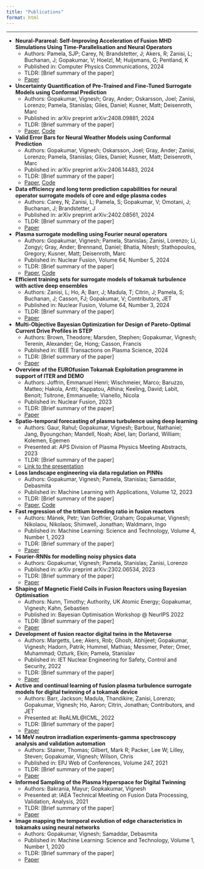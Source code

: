 ```yaml
---
title: "Publications"
format: html
---
```


***

- **Neural-Parareal: Self-Improving Acceleration of Fusion MHD Simulations Using Time-Parallelisation and Neural Operators**
  - Authors: Pamela, SJP; Carey, N; Brandstetter, J; Akers, R; Zanisi, L; Buchanan, J; Gopakumar, V; Hoelzl, M; Huijsmans, G; Pentland, K
  - Published in: Computer Physics Communications, 2024
  - TLDR: [Brief summary of the paper]
  - [Paper](https://www.sciencedirect.com/science/article/abs/pii/S001046552400314X) 

- **Uncertainty Quantification of Pre-Trained and Fine-Tuned Surrogate Models using Conformal Prediction**
  - Authors: Gopakumar, Vignesh; Gray, Ander; Oskarsson, Joel; Zanisi, Lorenzo; Pamela, Stanislas; Giles, Daniel; Kusner, Matt; Deisenroth, Marc
  - Published in: arXiv preprint arXiv:2408.09881, 2024
  - TLDR: [Brief summary of the paper]
  - [Paper](https://arxiv.org/abs/2408.09881), [Code](https://github.com/gitvicky/Spatio-Temporal-CP)

- **Valid Error Bars for Neural Weather Models using Conformal Prediction**
  - Authors: Gopakumar, Vignesh; Oskarsson, Joel; Gray, Ander; Zanisi, Lorenzo; Pamela, Stanislas; Giles, Daniel; Kusner, Matt; Deisenroth, Marc
  - Published in: arXiv preprint arXiv:2406.14483, 2024
  - TLDR: [Brief summary of the paper]
  - [Paper](https://arxiv.org/abs/2406.14483), [Code](https://github.com/gitvicky/neural-lam-CP)

- **Data efficiency and long term prediction capabilities for neural operator surrogate models of core and edge plasma codes**
  - Authors: Carey, N; Zanisi, L; Pamela, S; Gopakumar, V; Omotani, J; Buchanan, J; Brandstetter, J
  - Published in: arXiv preprint arXiv:2402.08561, 2024
  - TLDR: [Brief summary of the paper]
  - [Paper](https://arxiv.org/abs/2402.08561)

- **Plasma surrogate modelling using Fourier neural operators**
  - Authors: Gopakumar, Vignesh; Pamela, Stanislas; Zanisi, Lorenzo; Li, Zongyi; Gray, Ander; Brennand, Daniel; Bhatia, Nitesh; Stathopoulos, Gregory; Kusner, Matt; Deisenroth, Marc
  - Published in: Nuclear Fusion, Volume 64, Number 5, 2024
  - TLDR: [Brief summary of the paper]
  - [Paper](https://iopscience.iop.org/article/10.1088/1741-4326/ad313a/meta), [Code](https://github.com/Plasma-FNO)

- **Efficient training sets for surrogate models of tokamak turbulence with active deep ensembles**
  - Authors: Zanisi, L; Ho, A; Barr, J; Madula, T; Citrin, J; Pamela, S; Buchanan, J; Casson, FJ; Gopakumar, V; Contributors, JET
  - Published in: Nuclear Fusion, Volume 64, Number 3, 2024
  - TLDR: [Brief summary of the paper]
  - [Paper](https://iopscience.iop.org/article/10.1088/1741-4326/ad240d/meta)

- **Multi-Objective Bayesian Optimization for Design of Pareto-Optimal Current Drive Profiles in STEP**
  - Authors: Brown, Theodore; Marsden, Stephen; Gopakumar, Vignesh; Terenin, Alexander; Ge, Hong; Casson, Francis
  - Published in: IEEE Transactions on Plasma Science, 2024
  - TLDR: [Brief summary of the paper]
  - [Paper](https://ieeexplore.ieee.org/abstract/document/10507168)

- **Overview of the EUROfusion Tokamak Exploitation programme in support of ITER and DEMO**
  - Authors: Joffrin, Emmanuel Henri; Wischmeier, Marco; Baruzzo, Matteo; Hakola, Antti; Kappatou, Athina; Keeling, David; Labit, Benoit; Tsitrone, Emmanuelle; Vianello, Nicola
  - Published in: Nuclear Fusion, 2023
  - TLDR: [Brief summary of the paper]
  - [Paper](https://iopscience.iop.org/article/10.1088/1741-4326/ad2be4/meta)

- **Spatio-temporal forecasting of plasma turbulence using deep learning**
  - Authors: Gaur, Rahul; Gopakumar, Vignesh; Barbour, Nathaniel; Jang, Byoungchan; Mandell, Noah; Abel, Ian; Dorland, William; Kolemen, Egemen
  - Presented at: APS Division of Plasma Physics Meeting Abstracts, 2023
  - TLDR: [Brief summary of the paper]
  - [Link to the presentation](https://ui.adsabs.harvard.edu/abs/2023APS..DPPJO9015G/abstract)

- **Loss landscape engineering via data regulation on PINNs**
  - Authors: Gopakumar, Vignesh; Pamela, Stanislas; Samaddar, Debasmita
  - Published in: Machine Learning with Applications, Volume 12, 2023
  - TLDR: [Brief summary of the paper]
  - [Paper](https://www.sciencedirect.com/science/article/pii/S2666827023000178), [Code](https://github.com/gitvicky/Loss_Landscape_PINNs)

- **Fast regression of the tritium breeding ratio in fusion reactors**
  - Authors: Mánek, Petr; Van Goffrier, Graham; Gopakumar, Vignesh; Nikolaou, Nikolaos; Shimwell, Jonathan; Waldmann, Ingo
  - Published in: Machine Learning: Science and Technology, Volume 4, Number 1, 2023
  - TLDR: [Brief summary of the paper]
  - [Paper](https://iopscience.iop.org/article/10.1088/2632-2153/acb2b3/meta)

- **Fourier-RNNs for modelling noisy physics data**
  - Authors: Gopakumar, Vignesh; Pamela, Stanislas; Zanisi, Lorenzo
  - Published in: arXiv preprint arXiv:2302.06534, 2023
  - TLDR: [Brief summary of the paper]
  - [Paper](https://arxiv.org/abs/2302.06534)

- **Shaping of Magnetic Field Coils in Fusion Reactors using Bayesian Optimisation**
  - Authors: Nunn, Timothy; Authority, UK Atomic Energy; Gopakumar, Vignesh; Kahn, Sebastien
  - Published in: Bayesian Optimisation Workshop @ NeurIPS 2022
  - TLDR: [Brief summary of the paper]
  - [Paper](https://arxiv.org/abs/2310.01455)

- **Development of fusion reactor digital twins in the Metaverse**
  - Authors: Margetts, Lee; Akers, Rob; Ghosh, Abhijeet; Gopakumar, Vignesh; Hadorn, Patrik; Hummel, Mathias; Messmer, Peter; Omer, Muhammad; Ozturk, Ekin; Pamela, Stanislav
  - Published in: IET Nuclear Engineering for Safety, Control and Security, 2022
  - TLDR: [Brief summary of the paper]
  - [Paper](https://digital-library.theiet.org/content/journals/10.1049/nse2.12066)

- **Active and continual learning of fusion plasma turbulence surrogate models for digital twinning of a tokamak device**
  - Authors: Barr, Jackson; Madula, Thandikire; Zanisi, Lorenzo; Gopakumar, Vignesh; Ho, Aaron; Citrin, Jonathan; Contributors, and JET
  - Presented at: ReALML@ICML, 2022
  - TLDR: [Brief summary of the paper]
  - [Paper](https://realworldml.github.io/files/cr/paper24.pdf)


- **14 MeV neutron irradiation experiments-gamma spectroscopy analysis and validation automation**
  - Authors: Stainer, Thomas; Gilbert, Mark R; Packer, Lee W; Lilley, Steven; Gopakumar, Vignesh; Wilson, Chris
  - Published in: EPJ Web of Conferences, Volume 247, 2021
  - TLDR: [Brief summary of the paper]
  - [Paper](https://doi.org/10.1051/epjconf/202124709010)

- **Informed Sampling of the Plasma Hyperspace for Digital Twinning**
  - Authors: Bakrania, Mayur; Gopkakumar, Vignesh
  - Presented at: IAEA Technical Meeting on Fusion Data Processing, Validation, Analysis, 2021
  - TLDR: [Brief summary of the paper]
  - [Paper](https://conferences.iaea.org/event/251/)

- **Image mapping the temporal evolution of edge characteristics in tokamaks using neural networks**
  - Authors: Gopakumar, Vignesh; Samaddar, Debasmita
  - Published in: Machine Learning: Science and Technology, Volume 1, Number 1, 2020
  - TLDR: [Brief summary of the paper]
  - [Paper](https://iopscience.iop.org/article/10.1088/2632-2153/ab5639/meta)